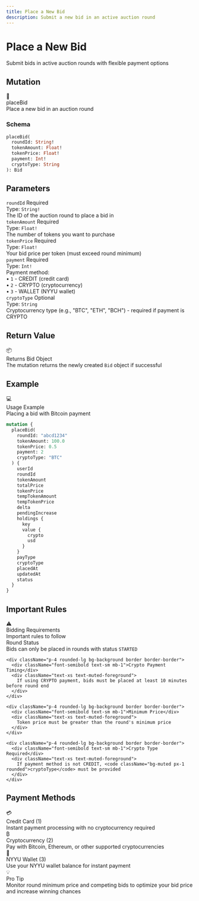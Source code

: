 ```yaml
---
title: Place a New Bid
description: Submit a new bid in an active auction round
---
```



<div className="relative overflow-hidden rounded-2xl bg-gradient-to-br from-green-500/10 via-emerald-500/5 to-background p-8 border border-green-500/20 mb-8">
  <div className="relative z-10">
    <h1 className="text-4xl md:text-5xl font-bold mb-4">
      Place a New Bid
    </h1>
    <p className="text-xl text-muted-foreground mb-6">
      Submit bids in active auction rounds with flexible payment options
    </p>
  </div>
  <div className="absolute top-0 right-0 w-64 h-64 bg-green-500/5 rounded-full blur-3xl"></div>
  <div className="absolute bottom-0 left-0 w-64 h-64 bg-emerald-500/5 rounded-full blur-3xl"></div>
</div>

## Mutation

<div className="rounded-xl border border-green-500/30 bg-gradient-to-br from-green-500/10 to-green-500/5 p-6 my-6">
  <div className="flex items-center gap-3 mb-4">
    <span className="text-2xl">🎯</span>
    <div>
      <div className="font-bold text-lg">placeBid</div>
      <div className="text-sm text-muted-foreground">Place a new bid in an auction round</div>
    </div>
  </div>

  ### Schema

  ```graphql
  placeBid(
    roundId: String!
    tokenAmount: Float!
    tokenPrice: Float!
    payment: Int!
    cryptoType: String
  ): Bid
  ```
</div>

## Parameters

<div className="space-y-4 my-6">
  <div className="p-5 rounded-lg border border-border bg-muted/30">
    <div className="flex items-center gap-2 mb-2">
      <code className="bg-blue-500/20 text-blue-500 px-2 py-0.5 rounded font-mono text-sm">roundId</code>
      <span className="text-xs bg-red-500/20 text-red-500 px-2 py-0.5 rounded font-semibold">Required</span>
    </div>
    <div className="text-sm">
      <div className="font-semibold mb-1">Type: <code className="bg-muted px-1 rounded">String!</code></div>
      <div className="text-muted-foreground">The ID of the auction round to place a bid in</div>
    </div>
  </div>

  <div className="p-5 rounded-lg border border-border bg-muted/30">
    <div className="flex items-center gap-2 mb-2">
      <code className="bg-blue-500/20 text-blue-500 px-2 py-0.5 rounded font-mono text-sm">tokenAmount</code>
      <span className="text-xs bg-red-500/20 text-red-500 px-2 py-0.5 rounded font-semibold">Required</span>
    </div>
    <div className="text-sm">
      <div className="font-semibold mb-1">Type: <code className="bg-muted px-1 rounded">Float!</code></div>
      <div className="text-muted-foreground">The number of tokens you want to purchase</div>
    </div>
  </div>

  <div className="p-5 rounded-lg border border-border bg-muted/30">
    <div className="flex items-center gap-2 mb-2">
      <code className="bg-blue-500/20 text-blue-500 px-2 py-0.5 rounded font-mono text-sm">tokenPrice</code>
      <span className="text-xs bg-red-500/20 text-red-500 px-2 py-0.5 rounded font-semibold">Required</span>
    </div>
    <div className="text-sm">
      <div className="font-semibold mb-1">Type: <code className="bg-muted px-1 rounded">Float!</code></div>
      <div className="text-muted-foreground">Your bid price per token (must exceed round minimum)</div>
    </div>
  </div>

  <div className="p-5 rounded-lg border border-border bg-muted/30">
    <div className="flex items-center gap-2 mb-2">
      <code className="bg-blue-500/20 text-blue-500 px-2 py-0.5 rounded font-mono text-sm">payment</code>
      <span className="text-xs bg-red-500/20 text-red-500 px-2 py-0.5 rounded font-semibold">Required</span>
    </div>
    <div className="text-sm">
      <div className="font-semibold mb-1">Type: <code className="bg-muted px-1 rounded">Int!</code></div>
      <div className="text-muted-foreground mb-2">Payment method:</div>
      <div className="pl-4 space-y-1 text-xs">
        <div>• <code className="bg-muted px-1 rounded">1</code> - CREDIT (credit card)</div>
        <div>• <code className="bg-muted px-1 rounded">2</code> - CRYPTO (cryptocurrency)</div>
        <div>• <code className="bg-muted px-1 rounded">3</code> - WALLET (NYYU wallet)</div>
      </div>
    </div>
  </div>

  <div className="p-5 rounded-lg border border-border bg-muted/30">
    <div className="flex items-center gap-2 mb-2">
      <code className="bg-green-500/20 text-green-500 px-2 py-0.5 rounded font-mono text-sm">cryptoType</code>
      <span className="text-xs bg-gray-500/20 text-gray-500 px-2 py-0.5 rounded font-semibold">Optional</span>
    </div>
    <div className="text-sm">
      <div className="font-semibold mb-1">Type: <code className="bg-muted px-1 rounded">String</code></div>
      <div className="text-muted-foreground">Cryptocurrency type (e.g., "BTC", "ETH", "BCH") - required if payment is CRYPTO</div>
    </div>
  </div>
</div>

## Return Value

<div className="p-5 rounded-lg border border-green-500/30 bg-green-500/10 my-6">
  <div className="flex items-center gap-2 mb-2">
    <span className="text-lg">📦</span>
    <div className="font-bold">Returns Bid Object</div>
  </div>
  <div className="text-sm text-muted-foreground">
    The mutation returns the newly created <code className="bg-muted px-1 rounded">Bid</code> object if successful
  </div>
</div>

## Example

<div className="rounded-xl border border-purple-500/30 bg-gradient-to-br from-purple-500/10 to-purple-500/5 p-6 my-6">
  <div className="flex items-center gap-3 mb-4">
    <span className="text-2xl">💻</span>
    <div>
      <div className="font-bold">Usage Example</div>
      <div className="text-xs text-muted-foreground">Placing a bid with Bitcoin payment</div>
    </div>
  </div>

  ```graphql
  mutation {
    placeBid(
      roundId: "abcd1234"
      tokenAmount: 100.0
      tokenPrice: 0.5
      payment: 2
      cryptoType: "BTC"
    ) {
      userId
      roundId
      tokenAmount
      totalPrice
      tokenPrice
      tempTokenAmount
      tempTokenPrice
      delta
      pendingIncrease
      holdings {
        key
        value {
          crypto
          usd
        }
      }
      payType
      cryptoType
      placedAt
      updatedAt
      status
    }
  }
  ```
</div>

## Important Rules

<div className="rounded-xl border border-orange-500/30 bg-gradient-to-br from-orange-500/10 to-orange-500/5 p-6 my-6">
  <div className="flex items-center gap-3 mb-4">
    <span className="text-2xl">⚠️</span>
    <div>
      <div className="font-bold text-lg">Bidding Requirements</div>
      <div className="text-sm text-muted-foreground">Important rules to follow</div>
    </div>
  </div>

  <div className="space-y-3">
    <div className="p-4 rounded-lg bg-background border border-border">
      <div className="font-semibold text-sm mb-1">Round Status</div>
      <div className="text-xs text-muted-foreground">
        Bids can only be placed in rounds with status <code className="bg-muted px-1 rounded">STARTED</code>
      </div>
    </div>

    <div className="p-4 rounded-lg bg-background border border-border">
      <div className="font-semibold text-sm mb-1">Crypto Payment Timing</div>
      <div className="text-xs text-muted-foreground">
        If using CRYPTO payment, bids must be placed at least 10 minutes before round end
      </div>
    </div>

    <div className="p-4 rounded-lg bg-background border border-border">
      <div className="font-semibold text-sm mb-1">Minimum Price</div>
      <div className="text-xs text-muted-foreground">
        Token price must be greater than the round's minimum price
      </div>
    </div>

    <div className="p-4 rounded-lg bg-background border border-border">
      <div className="font-semibold text-sm mb-1">Crypto Type Required</div>
      <div className="text-xs text-muted-foreground">
        If payment method is not CREDIT, <code className="bg-muted px-1 rounded">cryptoType</code> must be provided
      </div>
    </div>
  </div>
</div>

## Payment Methods

<div className="grid grid-cols-1 md:grid-cols-3 gap-4 my-6">
  <div className="p-5 rounded-lg border border-border bg-muted/50">
    <div className="text-xl mb-2">💳</div>
    <div className="font-bold mb-2">Credit Card (1)</div>
    <div className="text-sm text-muted-foreground">
      Instant payment processing with no cryptocurrency required
    </div>
  </div>

  <div className="p-5 rounded-lg border border-border bg-muted/50">
    <div className="text-xl mb-2">₿</div>
    <div className="font-bold mb-2">Cryptocurrency (2)</div>
    <div className="text-sm text-muted-foreground">
      Pay with Bitcoin, Ethereum, or other supported cryptocurrencies
    </div>
  </div>

  <div className="p-5 rounded-lg border border-border bg-muted/50">
    <div className="text-xl mb-2">👛</div>
    <div className="font-bold mb-2">NYYU Wallet (3)</div>
    <div className="text-sm text-muted-foreground">
      Use your NYYU wallet balance for instant payment
    </div>
  </div>
</div>

<div className="mt-8 p-6 rounded-xl border border-green-500/30 bg-gradient-to-r from-green-500/10 to-emerald-500/10">
  <div className="flex items-center gap-3">
    <span className="text-2xl">💡</span>
    <div>
      <div className="font-bold">Pro Tip</div>
      <div className="text-sm text-muted-foreground">Monitor round minimum price and competing bids to optimize your bid price and increase winning chances</div>
    </div>
  </div>
</div>
